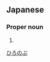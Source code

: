 ==Japanese==
{{ja-kanjitab|広|信}}

===Proper noun===
{{ja-pos|proper|ひろのぶ}}

# {{given name|male|lang=ja}}

[[Category:Japanese male given names|ひろのぶ]]